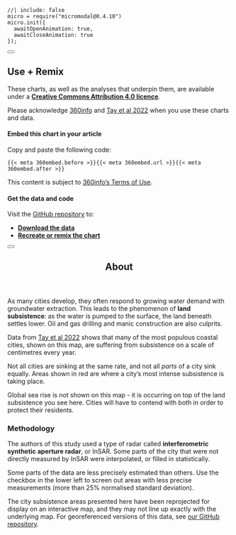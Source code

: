 <!-- initialise miromodal.js -->

```ojs
//| include: false
micro = require("micromodal@0.4.10")
micro.init({
  awaitOpenAnimation: true,
  awaitCloseAnimation: true
});
```

::::::: {#modal-useremix .modal .micromodal-slide aria-hidden="true"}
:::::: {.modal__overlay tabindex="-1" data-micromodal-close="true"}
::::: {.modal__container role="dialog" aria-modal="true" aria-labelledby="modal-useremix-title"}

<button class="modal__close" aria-label="Close modal" data-micromodal-close></button>

:::: {#modal-useremix-content}
## Use + Remix

These charts, as well as the analyses that underpin them, are available under a [**Creative Commons Attribution 4.0 licence**](https://creativecommons.org/licenses/by/4.0).

Please acknowledge [360info](https://360info.org) and [Tay et al 2022](https://doi.org/10.1038/s41893-022-00947-z) when you use these charts and data.

#### Embed this chart in your article

Copy and paste the following code:

::: {.embedcode}
```
{{< meta 360embed.before >}}{{< meta 360embed.url >}}{{< meta 360embed.after >}}
```

:::

This content is subject to [360info's Terms of Use](https://newshub.360info.org/page/terms).

#### Get the data and code

Visit the [GitHub repository](https://github.com/360-info/report-sinking-cities/tree/main/data) to:

* [**Download the data**](https://github.com/360-info/report-sinking-cities/tree/main/data)
* [**Recreate or remix the chart**](https://github.com/360-info/report-sinking-cities)
::::

:::::
::::::
:::::::

<!-- notes dialog -->

::::::: {#modal-about .modal .micromodal-slide aria-hidden="true"}
:::::: {.modal__overlay tabindex="-1" data-micromodal-close="true"}
::::: {.modal__container role="dialog" aria-modal="true" aria-labelledby="modal-about-title"}

<button class="modal__close" aria-label="Close modal" data-micromodal-close></button>

<header>
## About {#modal-about-title}
</header>

:::: {#modal-about-content}

As many cities develop, they often respond to growing water demand with groundwater extraction. This leads to the phenomenon of **land subsistence**: as the water is pumped to the surface, the land beneath settles lower. Oil and gas drilling and manic construction are also culprits.

Data from [Tay et al 2022](https://doi.org/10.1038/s41893-022-00947-z) shows that many of the most populous coastal cities, shown on this map, are suffering from subsistence on a scale of centimetres every year.

Not all cities are sinking at the same rate, and not all _parts_ of a city sink equally. Areas shown in red are where a city's most intense subsistence is taking place.

Global sea rise is not shown on this map - it is occurring on top of the land subsistence you see here. Cities will have to contend with both in order to protect their residents.

### Methodology

The authors of this study used a type of radar called **interferometric synthetic aperture radar**, or InSAR. Some parts of the city that were not directly measured by InSAR were interpolated, or filled in statistically.

Some parts of the data are less precisely estimated than others. Use the checkbox in the lower left to screen out areas with less precise measurements (more than 25% normalised standard deviation).

The city subsistence areas presented here have been reprojected for display on an interactive map, and they may not line up exactly with the underlying map. For georeferenced versions of this data, see [our GitHub repository](https://github.com/360-info/report-sinking-cities).

::::

:::::
::::::
:::::::
